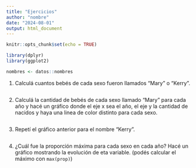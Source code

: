 ```yaml
---
title: "Ejercicios"
author: "nombre"
date: "2024-08-01"
output: html_document
---
```


```r
knitr::opts_chunk$set(echo = TRUE)

library(dplyr)
library(ggplot2)
```


```r
nombres <- datos::nombres
```

1. Calculá cuantos bebés de cada sexo fueron llamados "Mary" o "Kerry". 

```r

```


2. Calculá la cantidad de bebés de cada sexo llamado "Mary" para cada año y hacé un gráfico donde el eje x sea el año, el eje y la cantidad de nacidos y haya una linea de color distinto para cada sexo.


```r

```

3. Repetí el gráfico anterior para el nombre "Kerry".

```r

```


4. ¿Cuál fue la proporción máxima para cada sexo en cada año? Hacé un gráfico mostrando la evolución de eta variable. (podés calcular el máximo con `max(prop)`)

```r

```


